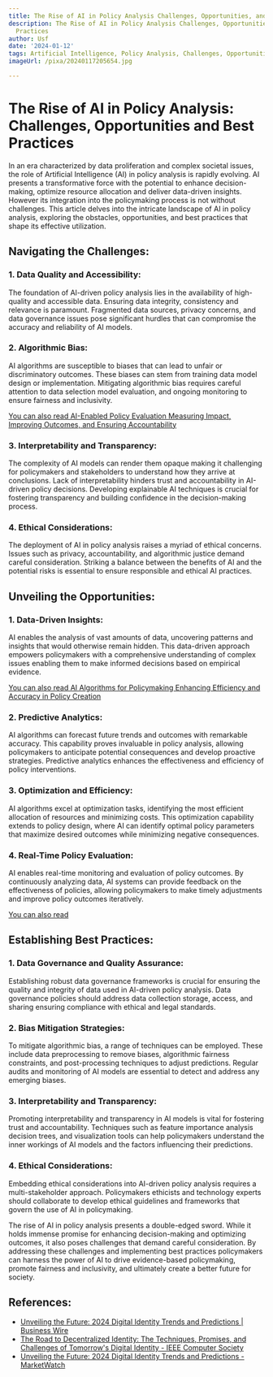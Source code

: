 ```yaml
---
title: The Rise of AI in Policy Analysis Challenges, Opportunities, and Best Practices
description: The Rise of AI in Policy Analysis Challenges, Opportunities, and Best
  Practices
author: Usf
date: '2024-01-12'
tags: Artificial Intelligence, Policy Analysis, Challenges, Opportunities, Best Practices
imageUrl: /pixa/20240117205654.jpg

---
```

# The Rise of AI in Policy Analysis: Challenges, Opportunities and Best Practices

In an era characterized by data proliferation  and complex societal issues,  the role of Artificial Intelligence (AI) in policy analysis  is rapidly evolving. AI presents a transformative force with the potential to enhance decision-making, optimize resource allocation and deliver data-driven insights. However its integration into the policymaking process is not without challenges. This article  delves into the intricate  landscape of AI in policy analysis, exploring  the  obstacles, opportunities, and best practices that shape its effective utilization.

## Navigating the Challenges:

### 1. Data Quality and Accessibility:
The foundation of AI-driven policy  analysis lies in the availability of high-quality and accessible data.  Ensuring data integrity, consistency and relevance is paramount. Fragmented data  sources, privacy concerns, and data governance issues pose significant hurdles that can compromise the accuracy  and reliability of AI  models.

### 2. Algorithmic  Bias:
AI algorithms are susceptible to  biases  that can lead to  unfair or discriminatory outcomes. These biases can stem from training data model design or implementation. Mitigating algorithmic bias requires careful attention  to  data selection model evaluation, and ongoing monitoring to ensure fairness and inclusivity.

[You can also read AI-Enabled Policy Evaluation Measuring Impact, Improving Outcomes, and Ensuring Accountability](AI-Enabled%20Policy%20Evaluation%20Measuring%20Impact%2C%20Improving%20Outcomes%2C%20and%20Ensuring%20Accountability)


### 3. Interpretability and  Transparency:
The complexity of AI models  can render them  opaque making it challenging for policymakers  and stakeholders to understand how they arrive at conclusions. Lack  of interpretability hinders trust and accountability in AI-driven policy decisions. Developing explainable AI techniques  is crucial  for fostering transparency and building confidence in the decision-making process.

### 4. Ethical Considerations:
The deployment of AI in policy analysis  raises a myriad of ethical concerns. Issues such as privacy, accountability, and algorithmic justice demand  careful consideration. Striking a  balance between  the  benefits  of AI and the potential risks is essential to ensure responsible and ethical  AI practices.

## Unveiling the Opportunities:

### 1. Data-Driven Insights:
AI enables the analysis of vast amounts of data, uncovering patterns and insights that would otherwise remain hidden. This data-driven approach empowers policymakers with a comprehensive understanding of complex issues enabling them to make informed decisions based  on empirical evidence.

[You can also read AI Algorithms for Policymaking Enhancing  Efficiency and Accuracy in Policy  Creation](AI%20Algorithms%20for%20Policymaking%20Enhancing%20Efficiency%20and%20Accuracy%20in%20Policy%20Creation)


### 2. Predictive Analytics:
AI algorithms can forecast future  trends and outcomes with remarkable accuracy. This capability proves invaluable in policy analysis, allowing policymakers to anticipate potential  consequences and  develop proactive strategies. Predictive  analytics enhances the effectiveness and efficiency of policy interventions.

### 3. Optimization and Efficiency:
AI algorithms excel  at optimization tasks, identifying the  most efficient allocation of resources and minimizing  costs. This optimization capability extends to policy  design, where AI can identify optimal policy parameters that  maximize desired outcomes while minimizing negative  consequences.

### 4. Real-Time Policy Evaluation:
AI enables real-time monitoring and evaluation of policy outcomes. By continuously analyzing data, AI systems can provide feedback on the effectiveness of policies,  allowing policymakers to  make timely adjustments and improve policy outcomes iteratively.

[You can also read ]()


##  Establishing Best Practices:

### 1. Data Governance and Quality Assurance:
Establishing robust data governance frameworks is crucial  for ensuring the quality and integrity of data used in AI-driven policy analysis.  Data governance policies should address data collection storage,  access, and sharing ensuring compliance with ethical  and legal standards.

### 2. Bias  Mitigation Strategies:
To mitigate algorithmic bias, a range of techniques can be employed. These  include data preprocessing to remove biases, algorithmic fairness constraints, and post-processing techniques to adjust predictions. Regular  audits and monitoring of AI models are essential to detect  and address any emerging  biases.

### 3. Interpretability and Transparency:
Promoting interpretability and transparency in AI models is vital for fostering trust and accountability. Techniques such as feature importance analysis decision trees, and visualization tools can help policymakers  understand the inner  workings of AI  models and the factors influencing their  predictions.

### 4. Ethical Considerations:
Embedding ethical considerations into AI-driven policy  analysis requires a multi-stakeholder approach. Policymakers ethicists and technology  experts should collaborate to develop ethical  guidelines and frameworks that govern the use of  AI in policymaking.

The rise of AI in policy analysis presents a double-edged sword. While it holds immense promise for enhancing decision-making  and  optimizing outcomes, it also poses challenges that demand careful consideration. By addressing  these challenges and implementing best practices  policymakers can harness the power of AI  to drive evidence-based policymaking, promote fairness and inclusivity, and ultimately create a better future for society.

## References:
- [Unveiling the Future: 2024 Digital Identity Trends and Predictions | Business Wire](https://www.businesswire.com/news/home/20231218077967/en/Unveiling-the-Future-2024-Digital-Identity-Trends-and-Predictions)
- [The Road to Decentralized Identity: The Techniques, Promises, and Challenges of Tomorrow's Digital Identity - IEEE Computer Society](https://www.computer.org/csdl/magazine/co/2023/06/10132103/1NnHd11eYZa)
- [Unveiling the Future: 2024 Digital Identity Trends and Predictions - MarketWatch](https://www.marketwatch.com/press-release/unveiling-the-future-2024-digital-identity-trends-and-predictions-7edf3ca2)

